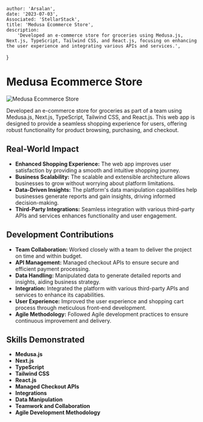 
    author: 'Arsalan',
    date: '2023-07-03',
    Associated: 'StellarStack',
    title: 'Medusa Ecommerce Store',
    description:
        'Developed an e-commerce store for groceries using Medusa.js, Next.js, TypeScript, Tailwind CSS, and React.js, focusing on enhancing the user experience and integrating various APIs and services.',
}


# Medusa Ecommerce Store

<Image src={medusa} alt="Medusa Ecommerce Store" />

Developed an e-commerce store for groceries as part of a team using Medusa.js, Next.js, TypeScript, Tailwind CSS, and React.js. This web app is designed to provide a seamless shopping experience for users, offering robust functionality for product browsing, purchasing, and checkout.

## Real-World Impact

- **Enhanced Shopping Experience:** The web app improves user satisfaction by providing a smooth and intuitive shopping journey.
- **Business Scalability:** The scalable and extensible architecture allows businesses to grow without worrying about platform limitations.
- **Data-Driven Insights:** The platform's data manipulation capabilities help businesses generate reports and gain insights, driving informed decision-making.
- **Third-Party Integrations:** Seamless integration with various third-party APIs and services enhances functionality and user engagement.

## Development Contributions

- **Team Collaboration:** Worked closely with a team to deliver the project on time and within budget.
- **API Management:** Managed checkout APIs to ensure secure and efficient payment processing.
- **Data Handling:** Manipulated data to generate detailed reports and insights, aiding business strategy.
- **Integration:** Integrated the platform with various third-party APIs and services to enhance its capabilities.
- **User Experience:** Improved the user experience and shopping cart process through meticulous front-end development.
- **Agile Methodology:** Followed Agile development practices to ensure continuous improvement and delivery.

## Skills Demonstrated

- **Medusa.js**
- **Next.js**
- **TypeScript**
- **Tailwind CSS**
- **React.js**
- **Managed Checkout APIs**
- **Integrations**
- **Data Manipulation**
- **Teamwork and Collaboration**
- **Agile Development Methodology**
